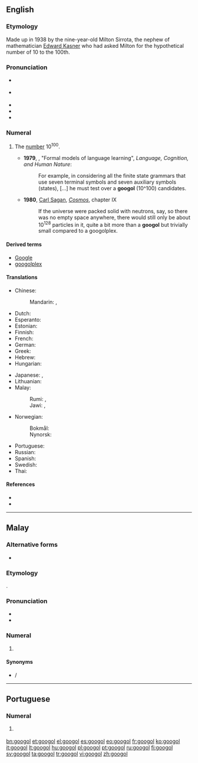 ==English==
{{was wotd|2009|January|23}}
{{wikipedia}}

===Etymology===
Made up in 1938 by the nine-year-old Milton Sirrota, the nephew of mathematician [[w:Edward Kasner|Edward Kasner]] who had asked Milton for the hypothetical number of 10 to the 100th.

===Pronunciation===
* {{a|RP}} {{IPA|/ˈɡuː.ɡəl/|/ˈɡuː.ɡɒl/|lang=en}}
* {{a|GA}} {{IPA|/ˈɡu.ɡəl/|/ˈɡu.ɡɑl/|lang=en}}
* {{audio|en-us-googol.ogg|Audio (US)|lang=en}}
* {{rhymes|uːɡəl|lang=en}}
* {{homophones|lang=en|google|Google}}

===Numeral===
{{en-noun}}

# {{label|en|cardinal}} The [[number]] 10<sup>100</sup>.
#* '''1979''', {{w|Steven Pinker}}, "Formal models of language learning", ''Language, Cognition, and Human Nature'':
#*: For example, in considering all the finite state grammars that use seven terminal symbols and seven auxiliary symbols (states), [...] he must test over a '''googol''' (10^100) candidates.
#* '''1980''', [[w:Carl Sagan|Carl Sagan]], ''[[w:Cosmos (book)|Cosmos]]'', chapter IX
#*: If the universe were packed solid with neutrons, say, so there was no empty space anywhere, there would still only be about 10<sup>128</sup> particles in it, quite a bit more than a '''googol''' but trivially small compared to a googolplex.

====Derived terms====
* [[Google]]
* [[googolplex]]

====Translations====
{{trans-top|1 followed by 100 zeros}}
* Chinese:
*: Mandarin: {{t|cmn|古高爾|sc=Hani}}, {{t|cmn|古高尔|tr=gǔgāoěr|sc=Hani}}
* Dutch: {{t|nl|googol}}
* Esperanto: {{t+|eo|guglo}}
* Estonian: {{t+|et|googol}}
* Finnish: {{t+|fi|googol}}
* French: {{t+|fr|gogol|m}}
* German: {{t+|de|Googol|n}}
* Greek: {{t|el|Γκούγκολ}}
* Hebrew: {{t+|he|גוגול|sc=Hebr}}
* Hungarian: {{t+|hu|googol}}
{{trans-mid}}
* Japanese: {{t|ja|10の100乗|tr=10 no 100-jō}}, {{t|ja|グーゴル|tr=gūgoru}}
* Lithuanian: {{t|lt|gugolas}}
* Malay:
*: Rumi: {{t|ms|googol}}, {{t|ms|puluh duotrigintilion}}
*: Jawi: {{t|ms|ݢوݢول|sc=Arab}}, {{t|ms|ڤولوه دووتريݢينتيليون|sc=Arab}}
* Norwegian: {{t|no|googol}}
*: Bokmål: {{t|nb|googol}}
*: Nynorsk: {{t|nn|googol}}
* Portuguese: {{t+|pt|googol|m}}
* Russian: {{t+|ru|гугол}}
* Spanish: {{t+|es|gúgol|m}}
* Swedish: {{t+|sv|googol|c}}
* Thai: {{t|th|กูกอล|tr=googon}}
{{trans-bottom}}

====References====
*{{R:Dictionary.com|googol}}
*{{R:Oxford Dictionaries Online|googol}}

----

==Malay==
{{cardinalbox|ms|10<sup>99</sup>|10<sup>100</sup>|10<sup>101</sup>|duotrigintilion|ratus duotrigintilion}}

===Alternative forms===
* {{l|ms|ݢوݢول|sc=Arab}}

===Etymology===
{{borrowing|en|googol|lang=ms}}.

===Pronunciation===
* {{IPA|/ɡoɡol/|lang=ms}}
* {{rhymes|ogol|gol|ol|lang=ms}}

===Numeral===
{{head|ms|numeral}}

# {{label|ms|cardinal}} {{l|en|googol}}

====Synonyms====
* {{l|ms|puluh duotrigintilion}} / {{l|ms|ڤولوه دووتريݢينتيليون|sc=Arab}}

----

==Portuguese==

===Numeral===
{{head|pt|numeral|g=m|plural|googols}}

# {{l|en|googol}} {{gloss|1 followed by 100 zeros}}

[[bn:googol]]
[[et:googol]]
[[el:googol]]
[[es:googol]]
[[eo:googol]]
[[fr:googol]]
[[ko:googol]]
[[it:googol]]
[[lt:googol]]
[[hu:googol]]
[[pl:googol]]
[[pt:googol]]
[[ru:googol]]
[[fi:googol]]
[[sv:googol]]
[[ta:googol]]
[[tr:googol]]
[[vi:googol]]
[[zh:googol]]